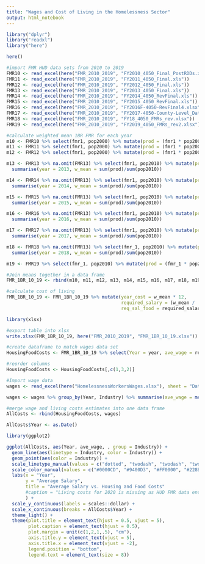 ```yaml
---
title: "Wages and Cost of Living in the Homelessness Sector"
output: html_notebook
---
```


```r
library("dplyr")
library("readxl")
library("here")

here()

#import FMR HUD data sets from 2010 to 2019
FMR10 <- read_excel(here("FMR_2010_2019", "FY2010_4050_Final_PostRDDs.xls"))
FMR11 <- read_excel(here("FMR_2010_2019", "FY2011_4050_Final.xls"))
FMR12 <- read_excel(here("FMR_2010_2019", "FY2012_4050_Final.xls"))
FMR13 <- read_excel(here("FMR_2010_2019", "FY2013_4050_Final.xls"))
FMR14 <- read_excel(here("FMR_2010_2019", "FY2014_4050_RevFinal.xls"))
FMR15 <- read_excel(here("FMR_2010_2019", "FY2015_4050_RevFinal.xls"))
FMR16 <- read_excel(here("FMR_2010_2019", "FY2016F-4050-RevFinal4.xlsx"))
FMR17 <- read_excel(here("FMR_2010_2019", "FY2017-4050-County-Level_Data.xlsx"))
FMR18 <- read_excel(here("FMR_2010_2019", "FY18_4050_FMRs_rev.xlsx"))
FMR19 <- read_excel(here("FMR_2010_2019", "FY2019_4050_FMRs_rev2.xlsx"))
```


```r
#calculate weighted mean 1BR FMR for each year 
m10 <- FMR10 %>% select(fmr1, pop2000) %>% mutate(prod = (fmr1 * pop2000)) %>% summarise(year = 2010, w_mean = sum(prod)/sum(pop2000))
m11 <- FMR11 %>% select(fmr1, pop2000) %>% mutate(prod = (fmr1 * pop2000)) %>%  summarise(year = 2011,w_mean = sum(prod)/sum(pop2000))
m12 <- FMR12 %>% select(fmr1, pop2000) %>% mutate(prod = (fmr1 * pop2000)) %>%  summarise(year = 2012,w_mean = sum(prod)/sum(pop2000))

m13 <- FMR13 %>% na.omit(FMR13) %>% select(fmr1, pop2010) %>% mutate(prod = fmr1*pop2010) %>% 
  summarise(year = 2013, w_mean = sum(prod)/sum(pop2010))

m14 <- FMR14 %>% na.omit(FMR13) %>% select(fmr1, pop2010) %>% mutate(prod = fmr1*pop2010) %>% 
  summarise(year = 2014, w_mean = sum(prod)/sum(pop2010))

m15 <- FMR15 %>% na.omit(FMR13) %>% select(fmr1, pop2010) %>% mutate(prod = fmr1*pop2010) %>% 
  summarise(year = 2015, w_mean = sum(prod)/sum(pop2010))

m16 <- FMR16 %>% na.omit(FMR13) %>% select(fmr1, pop2010) %>% mutate(prod = fmr1*pop2010) %>% 
  summarise(year = 2016, w_mean = sum(prod)/sum(pop2010))

m17 <- FMR17 %>% na.omit(FMR13) %>% select(fmr1, pop2010) %>% mutate(prod = fmr1*pop2010) %>% 
  summarise(year = 2017, w_mean = sum(prod)/sum(pop2010))

m18 <- FMR18 %>% na.omit(FMR13) %>% select(fmr_1, pop2010) %>% mutate(prod = fmr_1*pop2010) %>% 
  summarise(year = 2018, w_mean = sum(prod)/sum(pop2010))

m19 <- FMR19 %>% select(fmr_1, pop2010) %>% mutate(prod = (fmr_1 * pop2010)) %>% summarise(year = 2019,w_mean = sum(prod)/sum(pop2010))

#Join means together in a data frame
FMR_1BR_10_19 <- rbind(m10, m11, m12, m13, m14, m15, m16, m17, m18, m19)

#calculate cost of living
FMR_1BR_10_19 <- FMR_1BR_10_19 %>% mutate(year_cost = w_mean * 12, 
                                          required_salary = (w_mean / .3) * 12,
                                          req_sal_food = required_salary + (300 * 12)) # Assume food costs $300 per month
```

```r
library(xlsx)

#export table into xlsx
write.xlsx(FMR_1BR_10_19, here("FMR_2010_2019", "FMR_1BR_10_19.xlsx"))
```

```r
#create dataframe to match wages data set
HousingFoodCosts <- FMR_1BR_10_19 %>% select(Year = year, ave_wage = req_sal_food) %>% mutate(Industry = "Living Costs")

#reorder columns
HousingFoodCosts <- HousingFoodCosts[,c(1,3,2)]

#Import wage data
wages <- read_excel(here("HomelessnessWorkersWages.xlsx"), sheet = "Data")

wages <- wages %>% group_by(Year, Industry) %>% summarise(ave_wage = mean(`Average Annual Pay`))

#merge wage and living costs estimates into one data frame
AllCosts <- rbind(HousingFoodCosts, wages)

AllCosts$Year <- as.Date()

```


```r
library(ggplot2)

ggplot(AllCosts, aes(Year, ave_wage, , group = Industry)) +
  geom_line(aes(linetype = Industry, color = Industry)) +
  geom_point(aes(color = Industry)) +
  scale_linetype_manual(values = c("dotted", "twodash", "twodash", "twodash")) +
  scale_color_manual(values = c("#0000CD", "#9400D3", "#FF0000", "#228B22")) +
  labs(x = "Year",
       y = "Average Salary",
       title = "Average Salary vs. Housing and Food Costs"
       #caption = "Living costs for 2020 is missing as HUD FMR data ends at 2019"
       ) +
  scale_y_continuous(labels = scales::dollar) +
  scale_x_continuous(breaks = AllCosts$Year) +
  theme_light() +
  theme(plot.title = element_text(hjust = 0.5, vjust = 5),
        plot.caption = element_text(hjust = 0.5),
        plot.margin = unit(c(1,2,1,.5), "cm"),
        axis.title.y = element_text(vjust = 5),
        axis.title.x = element_text(vjust = -2),
        legend.position = "bottom",
        legend.text = element_text(size = 8))
```





